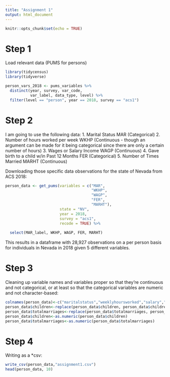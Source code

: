 ```yaml
---
title: "Assignment 1"
output: html_document
---
```


```r
knitr::opts_chunk$set(echo = TRUE)
```

# Step 1

Load relevant data (PUMS for persons)
```r
library(tidycensus)
library(tidyverse)

person_vars_2018 <- pums_variables %>%
  distinct(year, survey, var_code, 
           var_label, data_type, level) %>%
  filter(level == "person", year == 2018, survey == "acs1")

```

# Step 2

I am going to use the following data: 
  1. Marital Status MAR (Categorical)
  2. Number of hours worked per week WKHP (Continuous - though an argument        can be made for it being categorical since there are only a certain number of hours)
  3. Wages or Salary Income WAGP (Continuous)
  4. Gave birth to a child w/in Past 12 Months FER (Categorical)
  5. Number of Times Married MARHT (Continuous)
  
  Downloading those specific data observations for the state of Nevada from ACS 2018:
  
```r
person_data <- get_pums(variables = c("MAR", 
                                      "WKHP", 
                                      "WAGP", 
                                      "FER", 
                                      "MARHT"),
                        state = "NV", 
                        year = 2018, 
                        survey = "acs1",
                        recode = TRUE) %>%
  
  select(MAR_label, WKHP, WAGP, FER, MARHT)
```
This results in a dataframe with 28,927 observations on a per person basis for individuals in Nevada in 2018 given 5 different variables. 

# Step 3

Cleaning up variable names and variables proper so that they're continuous and not categorical, or at least so that the categorical variables are numeric and not character-based:
  
```r
colnames(person_data)<-c("maritalstatus","weeklyhoursworked","salary","children","totalmarriages")
person_data$children<-replace(person_data$children, person_data$children == "b", 0)
person_data$totalmarriages<-replace(person_data$totalmarriages, person_data$totalmarriages == "b", 0)
person_data$children<-as.numeric(person_data$children)
person_data$totalmarriages<-as.numeric(person_data$totalmarriages)
```

# Step 4
 
  Writing as a *csv: 
```r
write_csv(person_data,"assignment1.csv")
head(person_data, 10)
```
  
